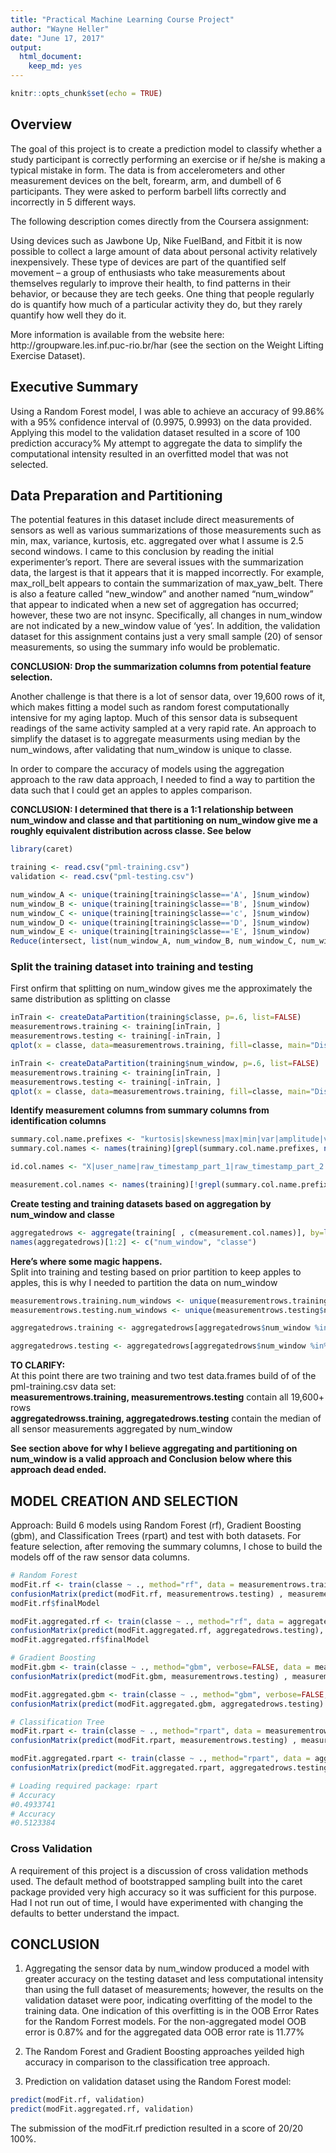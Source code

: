 ```yaml
---
title: "Practical Machine Learning Course Project"
author: "Wayne Heller"
date: "June 17, 2017"
output: 
  html_document: 
    keep_md: yes
---
```


```r
knitr::opts_chunk$set(echo = TRUE)
```
## Overview
The goal of this project is to create a prediction model to classify whether a study participant is correctly performing an exercise or if he/she is making a typical mistake in form.   The data is from accelerometers and other measurement devices on the belt, forearm, arm, and dumbell of 6 participants. They were asked to perform barbell lifts correctly and incorrectly in 5 different ways. 

The following description comes directly from the Coursera assignment:  

Using devices such as Jawbone Up, Nike FuelBand, and Fitbit it is now possible to collect a large amount of data about personal activity relatively inexpensively. These type of devices are part of the quantified self movement – a group of enthusiasts who take measurements about themselves regularly to improve their health, to find patterns in their behavior, or because they are tech geeks. One thing that people regularly do is quantify how much of a particular activity they do, but they rarely quantify how well they do it.  

More information is available from the website here: http://groupware.les.inf.puc-rio.br/har (see the section on the Weight Lifting Exercise Dataset).

## Executive Summary
Using a Random Forest model, I was able to achieve an accuracy of 99.86% with a 95% confidence interval of (0.9975, 0.9993) on the data provided.  Applying this model to the validation dataset resulted in a score of 100 prediction accuracy%  My attempt to aggregate the data to simplify the computational intensity resulted in an overfitted model that was not selected.

## Data Preparation and Partitioning
The potential features in this dataset include direct measurements of sensors as well as various summarizations of those measurements such as min, max, variance, kurtosis, etc. aggregated over what I assume is 2.5 second windows.  I came to this conclusion by reading the initial experimenter's report.  There are several issues with the summarization data, the largest is that it appears that it is mapped incorrectly.  For example, max_roll_belt appears to contain the summarization of max_yaw_belt.  There is also a feature called "new_window" and another named "num_window" that appear to indicated when a new set of aggregation has occurred; however, these two are not insync.  Specifically, all changes in num_window are not indicated by a new_window value of 'yes'.  In addition, the validation dataset for this assignment contains just a very small sample (20) of sensor measurements, so using the summary info would be problematic.  

**CONCLUSION: Drop the summarization columns from potential feature selection.**  

Another challenge is that there is a lot of sensor data, over 19,600 rows of it, which makes fitting a model such as random forest computationally intensive for my aging laptop.  Much of this sensor data is subsequent readings of the same activity sampled at a very rapid rate.  An approach to simplify the dataset is to aggregate measurments using median by the num_windows, after validating that num_window is unique to classe.  

In order to compare the accuracy of models using the aggregation approach to the raw data approach, I needed to find a way to partition the data such that I could get an apples to apples comparison.  

**CONCLUSION: I determined that there is a 1:1 relationship between num_window and classe and that partitioning on num_window give me a roughly equivalent distribution across classe.  See below** 

```r
library(caret)

training <- read.csv("pml-training.csv")
validation <- read.csv("pml-testing.csv")

```

``` r
num_window_A <- unique(training[training$classe=='A', ]$num_window)
num_window_B <- unique(training[training$classe=='B', ]$num_window)
num_window_C <- unique(training[training$classe=='c', ]$num_window)
num_window_D <- unique(training[training$classe=='D', ]$num_window)
num_window_E <- unique(training[training$classe=='E', ]$num_window)
Reduce(intersect, list(num_window_A, num_window_B, num_window_C, num_window_D, num_window_E))
```

### Split the training dataset into training and testing

First onfirm that splitting on num_window gives me the approximately the same distribution as splitting on classe

``` r
inTrain <- createDataPartition(training$classe, p=.6, list=FALSE)
measurementrows.training <- training[inTrain, ]
measurementrows.testing <- training[-inTrain, ]
qplot(x = classe, data=measurementrows.training, fill=classe, main="Distribution of Classe When Partitioning By classe")

inTrain <- createDataPartition(training$num_window, p=.6, list=FALSE)
measurementrows.training <- training[inTrain, ]
measurementrows.testing <- training[-inTrain, ]
qplot(x = classe, data=measurementrows.training, fill=classe, main="Distribution of Classe When Partitioning By num_window")

```

**Identify measurement columns from summary columns from identification columns**

``` r
summary.col.name.prefixes <- "kurtosis|skewness|max|min|var|amplitude|var|avg|stddev"
summary.col.names <- names(training)[grepl(summary.col.name.prefixes, names(training))]

id.col.names <- "X|user_name|raw_timestamp_part_1|raw_timestamp_part_2|cvtd_timestamp|new_window|num_window|classe"

measurement.col.names <- names(training)[!grepl(summary.col.name.prefixes, names(training)) & !grepl(id.col.names, names(training))]
```

**Create testing and training datasets based on aggregation by num_window and classe**

``` r
aggregatedrows <- aggregate(training[ , c(measurement.col.names)], by=list(training$num_window, training$classe), FUN = median, na.rm=TRUE)
names(aggregatedrows)[1:2] <- c("num_window", "classe")
```

**Here's where some magic happens.**  
Split into training and testing based on prior partition to keep apples to apples, this is why I needed to partition the data on num_window

``` r
measurementrows.training.num_windows <- unique(measurementrows.training$num_window)
measurementrows.testing.num_windows <- unique(measurementrows.testing$num_window)

aggregatedrows.training <- aggregatedrows[aggregatedrows$num_window %in% measurementrows.training.num_windows , ]

aggregatedrows.testing <- aggregatedrows[aggregatedrows$num_window %in% measurementrows.testing.num_windows, ]

```

**TO CLARIFY:  **  
At this point there are two training and two test data.frames build of of the pml-training.csv data set:  
**measurementrows.training, measurementrows.testing** contain all 19,600+ rows  
**aggregatedrowss.training, aggregatedrows.testing** contain the median of all sensor measurements aggregated by num_window  

**See section above for why I believe aggregating and partitioning on num_window is a valid approach and Conclusion below where this approach dead ended.**

## MODEL CREATION AND SELECTION
Approach: Build 6 models using Random Forest (rf), Gradient Boosting (gbm), and Classification Trees (rpart) and test with both datasets.  For feature selection, after removing the summary columns, I chose to build the models off of the raw sensor data columns.

```r

# Random Forest
modFit.rf <- train(classe ~ ., method="rf", data = measurementrows.training[, c("classe", measurement.col.names)])
confusionMatrix(predict(modFit.rf, measurementrows.testing) , measurementrows.testing$classe)$overall[1]
modFit.rf$finalModel

modFit.aggregated.rf <- train(classe ~ ., method="rf", data = aggregatedrows.training[, c("classe", measurement.col.names)])
confusionMatrix(predict(modFit.aggregated.rf, aggregatedrows.testing), aggregatedrows.testing$classe)$overall[1]
modFit.aggregated.rf$finalModel

# Gradient Boosting
modFit.gbm <- train(classe ~ ., method="gbm", verbose=FALSE, data = measurementrows.training[, c("classe", measurement.col.names)])
confusionMatrix(predict(modFit.gbm, measurementrows.testing) , measurementrows.testing$classe)$overall[1]

modFit.aggregated.gbm <- train(classe ~ ., method="gbm", verbose=FALSE, data = aggregatedrows.training[, c("classe", measurement.col.names)])
confusionMatrix(predict(modFit.aggregated.gbm, aggregatedrows.testing) , aggregatedrows.testing$classe)$overall[1]

# Classification Tree
modFit.rpart <- train(classe ~ ., method="rpart", data = measurementrows.training[, c("classe", measurement.col.names)])
confusionMatrix(predict(modFit.rpart, measurementrows.testing) , measurementrows.testing$classe)$overall[1]

modFit.aggregated.rpart <- train(classe ~ ., method="rpart", data = aggregatedrows.training[, c("classe", measurement.col.names)])
confusionMatrix(predict(modFit.aggregated.rpart, aggregatedrows.testing) , aggregatedrows.testing$classe)$overall[1]

# Loading required package: rpart
# Accuracy 
#0.4933741 
# Accuracy 
#0.5123384
```
### Cross Validation
A requirement of this project is a discussion of cross validation methods used.  The default method of bootstrapped sampling built into the caret package provided very high accuracy so it was sufficient for this purpose.  Had I not run out of time, I would have experimented with changing the defaults to better understand the impact.

## CONCLUSION
1) Aggregating the sensor data by num_window produced a model with greater accuracy on the testing dataset and less computational intensity than using the full dataset of measurements; however, the results on the validation dataset were poor, indicating overfitting of the model to the training data.  One indication of this overfitting is in the OOB Error Rates for the Random Forrest models.  For the non-aggregated model OOB error is 0.87% and for the aggregated data OOB error rate is 11.77%

2) The Random Forest and Gradient Boosting approaches yeilded high accuracy in comparison to the classification tree approach.  

3) Prediction on validation dataset using the Random Forest model:
```r
predict(modFit.rf, validation)
predict(modFit.aggregated.rf, validation)
```

The submission of the modFit.rf prediction resulted in a score of 20/20 100%.